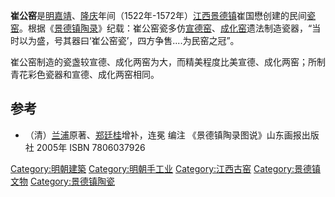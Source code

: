 '''崔公窑'''是[[明朝|明]][[嘉靖|嘉靖]]、[[隆庆_(明朝)|隆庆]]年间（1522年-1572年）[[江西|江西]][[景德镇|景德镇]]崔国懋创建的民间[[瓷窑|瓷窑]]。根据《[[景德镇陶录|景德镇陶录]]》纪载：崔公窑瓷多仿[[宣德窑|宣德窑]]、[[成化窑|成化窑]]遗法制造瓷器，“当时以为盛，号其器曰‘崔公窑瓷’，四方争售....为民窑之冠”。

崔公窑制造的瓷盏较宣德、成化两窑为大，而精美程度比美宣德、成化两窑；所制青花彩色瓷器和宣德、成化两窑相同。

==参考==
*（清）[[兰浦|兰浦]]原著、[[郑廷桂|郑廷桂]]增补，连冕 编注 《景德镇陶录图说》山东画报出版社 2005年 ISBN 7806037926 

{{中国古代瓷窑}}
[[Category:明朝建築|Category:明朝建築]]
[[Category:明朝手工业|Category:明朝手工业]]
[[Category:江西古窑|Category:江西古窑]]
[[Category:景德镇文物|Category:景德镇文物]]
[[Category:景德镇陶瓷|Category:景德镇陶瓷]]